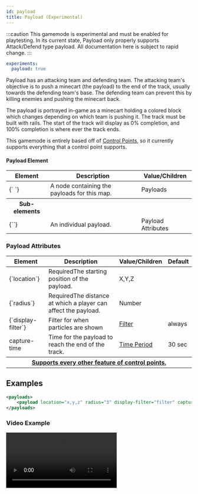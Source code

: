 ```yaml
---
id: payload
title: Payload (Experimental)
---
```


:::caution
This gamemode is experimental and must be enabled for playtesting. In its
current state, Payload only properly supports Attack/Defend type payload.
All documentation here is subject to rapid change.
:::

```yml title="/server/plugins/PGM/config.yml"
experiments:
  payload: true
```

Payload has an attacking team and defending team. The attacking team's objective is to push
a minecart (the payload) to the end of the track, usually towards the defending team's base.
The defending team can prevent this by killing enemies and pushing the minecart back.

The payload is portrayed in-game as a minecart holding a colored block which changes depending on which team is
pushing it. The track must be built with rails.
The start of the track will display as 0% completion, and 100% completion is where ever the track ends.

This gamemode is entirely based off of [Control Points](/docs/modules/objectives/control-points),
so it currently supports everything that a control point supports.

#### Payload Element

<div className="table-container">
  <table>
    <thead>
      <tr>
        <th>Element</th>
        <th>Description</th>
        <th>Value/Children</th>
      </tr>
    </thead>
    <tbody>
      <tr>
        <td>
          <label>{`<payloads> </payloads>`}</label>
        </td>
        <td>A node containing the payloads for this map.</td>
        <td>
          <span className="badge badge--secondary">Payloads</span>
        </td>
      </tr>
      <tr>
        <th>Sub-elements</th>
        <th />
        <th />
      </tr>
      <tr>
        <td>
          <label>{`<payload/>`}</label>
        </td>
        <td>An individual payload.</td>
        <td>
          <span className="badge badge--secondary">Payload Attributes</span>
        </td>
      </tr>
    </tbody>
  </table>
</div>

### Payload Attributes

<div className="table-container">
  <table>
    <thead>
      <tr>
        <th>Element</th>
        <th>Description</th>
        <th>Value/Children</th>
        <th>Default</th>
      </tr>
    </thead>
    <tbody>
      <tr>
        <td>
          <label>{`location`}</label>
        </td>
        <td>
          <span className="badge badge--danger">Required</span>The starting
          position of the payload.
        </td>
        <td>
          <span className="badge badge--primary">X,Y,Z</span>
        </td>
        <td></td>
      </tr>
      <tr>
        <td>
          <label>{`radius`}</label>
        </td>
        <td>
          <span className="badge badge--danger">Required</span>The distance at
          which a player can affect the payload.
        </td>
        <td>
          <span className="badge badge--primary">Number</span>
        </td>
        <td></td>
      </tr>
      <tr>
        <td>
          <label>{`display-filter`}</label>
        </td>
        <td>Filter for when particles are shown</td>
        <td>
          <a href="/docs/modules/mechanics/filters">Filter</a>
        </td>
        <td>
          <label>always</label>
        </td>
      </tr>
      <tr>
        <td>
          <label>capture-time</label>
        </td>
        <td>Time for the payload to reach the end of the track.</td>
        <td>
          <a href="/docs/reference/misc/time-periods">Time Period</a>
        </td>
        <td colspan="2">30 sec</td>
      </tr>
      <tr>
        <th colspan="4">
          <a href="/docs/modules/objectives/control-points#control-point-attributes">
            Supports every other feature of control points.
          </a>
        </th>
      </tr>
    </tbody>
  </table>
</div>

## Examples

```xml
<payloads>
    <payload location="x,y,z" radius="3" display-filter="filter" capture-time="1m" decay-rate="0.25" .../>
</payloads>
```

### Video Example

<video controls loop>
  <source src="/video/payload-demo.mp4" type="video/mp4"/>
Please update your browser as it does not support the video tag.
</video>
